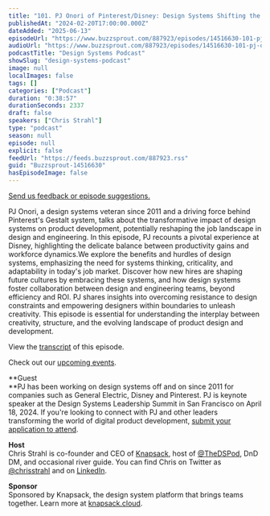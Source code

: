 ```yaml
---
title: "101. PJ Onori of Pinterest/Disney: Design Systems Shifting the Productivity Paradigm"
publishedAt: "2024-02-20T17:00:00.000Z"
dateAdded: "2025-06-13"
episodeUrl: "https://www.buzzsprout.com/887923/episodes/14516630-101-pj-onori-of-pinterest-disney-design-systems-shifting-the-productivity-paradigm.mp3"
audioUrl: "https://www.buzzsprout.com/887923/episodes/14516630-101-pj-onori-of-pinterest-disney-design-systems-shifting-the-productivity-paradigm.mp3"
podcastTitle: "Design Systems Podcast"
showSlug: "design-systems-podcast"
image: null
localImages: false
tags: []
categories: ["Podcast"]
duration: "0:38:57"
durationSeconds: 2337
draft: false
speakers: ["Chris Strahl"]
type: "podcast"
season: null
episode: null
explicit: false
feedUrl: "https://feeds.buzzsprout.com/887923.rss"
guid: "Buzzsprout-14516630"
hasEpisodeImage: false
---
```

[Send us feedback or episode suggestions.](https://www.buzzsprout.com/twilio/text_messages/887923/open_sms)

PJ Onori, a design systems veteran since 2011 and a driving force behind Pinterest's Gestalt system, talks about the transformative impact of design systems on product development, potentially reshaping the job landscape in design and engineering. In this episode, PJ recounts a pivotal experience at Disney, highlighting the delicate balance between productivity gains and workforce dynamics.We explore the benefits and hurdles of design systems, emphasizing the need for systems thinking, criticality, and adaptability in today's job market. Discover how new hires are shaping future cultures by embracing these systems, and how design systems foster collaboration between design and engineering teams, beyond efficiency and ROI. PJ shares insights into overcoming resistance to design constraints and empowering designers within boundaries to unleash creativity. This episode is essential for understanding the interplay between creativity, structure, and the evolving landscape of product design and development.

View the [transcript](https://docs.google.com/document/d/14vhdhsQFkE5A65BrGiqDNIt93vxn4gKMEOSMeVhBmJM/edit?usp=sharing) of this episode.

Check out our [upcoming events](https://www.knapsack.cloud/events).

**Guest  
**PJ has been working on design systems off and on since 2011 for companies such as General Electric, Disney and Pinterest. PJ is keynote speaker at the Design Systems Leadership Summit in San Francisco on April 18, 2024. If you're looking to connect with PJ and other leaders transforming the world of digital product development, [submit your application to attend](https://www.knapsack.cloud/design-systems-leadership-summits).

**Host**  
Chris Strahl is co-founder and CEO of [Knapsack](https://www.knapsack.cloud/), host of [@TheDSPod](https://twitter.com/thedspod), DnD DM, and occasional river guide. You can find Chris on Twitter as [@chrisstrahl](https://twitter.com/chrisstrahl) and on [LinkedIn](https://www.linkedin.com/in/chrisstrahl/).  
  
**Sponsor**  
Sponsored by Knapsack, the design system platform that brings teams together. Learn more at [knapsack.cloud](https://www.knapsack.cloud/?utm_source=podcast).
